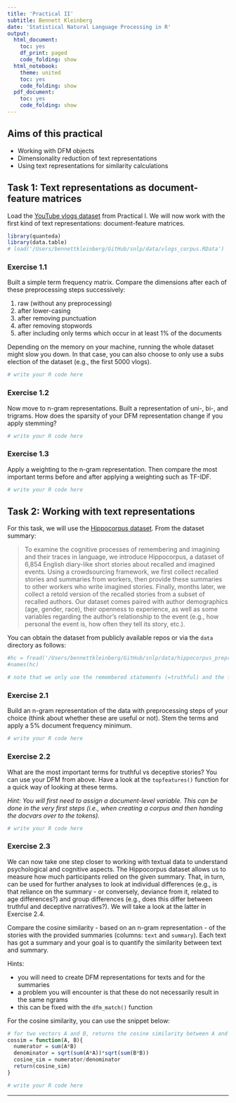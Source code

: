 ```yaml
---
title: 'Practical II'
subtitle: Bennett Kleinberg
date: 'Statistical Natural Language Processing in R'
output:
  html_document:
    toc: yes
    df_print: paged
    code_folding: show
  html_notebook:
    theme: united
    toc: yes
    code_folding: show
  pdf_document:
    toc: yes
    code_folding: show
---
```


## Aims of this practical

- Working with DFM objects
- Dimensionality reduction of text representations
- Using text representations for similarity calculations

## Task 1: Text representations as document-feature matrices

Load the [YouTube vlogs dataset](https://aclanthology.org/D18-1394.pdf) from Practical I. We will now work with the first kind of text representations: document-feature matrices.

```r
library(quanteda)
library(data.table)
# load('/Users/bennettkleinberg/GitHub/snlp/data/vlogs_corpus.RData')
```

### Exercise 1.1

Built a simple term frequency matrix. Compare the dimensions after each of these preprocessing steps successively:

1. raw (without any preprocessing)
1. after lower-casing
1. after removing punctuation
1. after removing stopwords
1. after including only terms which occur in at least 1% of the documents


Depending on the memory on your machine, running the whole dataset might slow you down. In that case, you can also choose to only use a subs election of the dataset (e.g., the first 5000 vlogs).

```r
# write your R code here

```



### Exercise 1.2

Now move to n-gram representations. Built a representation of uni-, bi-, and trigrams.
How does the sparsity of your DFM representation change if you apply stemming?

```r
# write your R code here

```



### Exercise 1.3

Apply a weighting to the n-gram representation. Then compare the most important terms before and after applying a weighting such as TF-IDF.

```r
# write your R code here

```


## Task 2: Working with text representations

For this task, we will use the [Hippocorpus dataset](https://aclanthology.org/2020.acl-main.178.pdf). From the dataset summary:

> To examine the cognitive processes of remembering and imagining and their traces in language, we introduce Hippocorpus, a dataset of 6,854 English diary-like short stories about recalled and imagined events. Using a crowdsourcing framework, we first collect recalled stories and summaries from workers, then provide these summaries to other workers who write imagined stories. Finally, months later, we collect a retold version of the recalled stories from a subset of recalled authors. Our dataset comes paired with author demographics (age, gender, race), their openness to experience, as well as some variables regarding the author's relationship to the event (e.g., how personal the event is, how often they tell its story, etc.).

You can obtain the dataset from publicly available repos or via the `data` directory as follows:

```r
#hc = fread('/Users/bennettkleinberg/GitHub/snlp/data/hippocorpus_preprocessed.csv')
#names(hc)

# note that we only use the remembered statements (=truthful) and the fabricated ones (=deceptive).
```

### Exercise 2.1

Build an n-gram representation of the data with preprocessing steps of your choice (think about whether these are useful or not). Stem the terms and apply a 5% document frequency minimum.

```r
# write your R code here

```



### Exercise 2.2

What are the most important terms for truthful vs deceptive stories? You can use your DFM from above. Have a look at the `topfeatures()` function for a quick way of looking at these terms. 

_Hint: You will first need to assign a document-level variable. This can be done in the very first steps (i.e., when creating a corpus and then handing the docvars over to the tokens)._

```r
# write your R code here

```



### Exercise 2.3

We can now take one step closer to working with textual data to understand psychological and cognitive aspects. The Hippocorpus dataset allows us to measure how much participants relied on the given summary. That, in turn, can be used for further analyses to look at individual differences (e.g., is that reliance on the summary - or conversely, deviance from it, related to age differences?) and group differences (e.g., does this differ between truthful and deceptive narratives?). We will take a look at the latter in Exercise 2.4.

Compare the cosine similarity - based on an n-gram representation - of the stories with the provided summaries (columns: `text` and `summary`). Each text has got a summary and your goal is to quantify the similarity between text and summary.

Hints:

- you will need to create DFM representations for texts and for the summaries
- a problem you will encounter is that these do not necessarily result in the same ngrams
- this can be fixed with the `dfm_match()` function

For the cosine similarity, you can use the snippet below:

```r
# for two vectors A and B, returns the cosine similarity between A and B
cossim = function(A, B){
  numerator = sum(A*B)
  denominator = sqrt(sum(A*A))*sqrt(sum(B*B))
  cosine_sim = numerator/denominator
  return(cosine_sim)
}
```



```r
# write your R code here

```


---